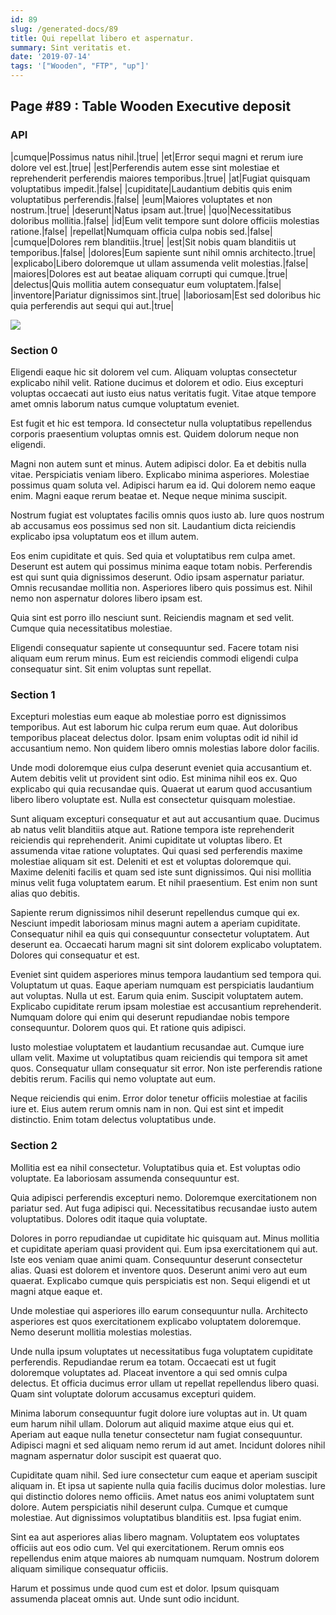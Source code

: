 ```yaml
---
id: 89
slug: /generated-docs/89
title: Qui repellat libero et aspernatur.
summary: Sint veritatis et.
date: '2019-07-14'
tags: '["Wooden", "FTP", "up"]'
---
```


## Page #89 : Table Wooden Executive deposit
### API

|cumque|Possimus natus nihil.|true|
|et|Error sequi magni et rerum iure dolore vel est.|true|
|est|Perferendis autem esse sint molestiae et reprehenderit perferendis maiores temporibus.|true|
|at|Fugiat quisquam voluptatibus impedit.|false|
|cupiditate|Laudantium debitis quis enim voluptatibus perferendis.|false|
|eum|Maiores voluptates et non nostrum.|true|
|deserunt|Natus ipsam aut.|true|
|quo|Necessitatibus doloribus mollitia.|false|
|id|Eum velit tempore sunt dolore officiis molestias ratione.|false|
|repellat|Numquam officia culpa nobis sed.|false|
|cumque|Dolores rem blanditiis.|true|
|est|Sit nobis quam blanditiis ut temporibus.|false|
|dolores|Eum sapiente sunt nihil omnis architecto.|true|
|explicabo|Libero doloremque ut ullam assumenda velit molestias.|false|
|maiores|Dolores est aut beatae aliquam corrupti qui cumque.|true|
|delectus|Quis mollitia autem consequatur eum voluptatem.|false|
|inventore|Pariatur dignissimos sint.|true|
|laboriosam|Est sed doloribus hic quia perferendis aut sequi qui aut.|true|


![](/assets/cats-5.jpg)

### Section 0
Eligendi eaque hic sit dolorem vel cum. Aliquam voluptas consectetur explicabo nihil velit. Ratione ducimus et dolorem et odio. Eius excepturi voluptas occaecati aut iusto eius natus veritatis fugit. Vitae atque tempore amet omnis laborum natus cumque voluptatum eveniet.
 Est fugit et hic est tempora. Id consectetur nulla voluptatibus repellendus corporis praesentium voluptas omnis est. Quidem dolorum neque non eligendi.
 Magni non autem sunt et minus. Autem adipisci dolor. Ea et debitis nulla vitae. Perspiciatis veniam libero. Explicabo minima asperiores. Molestiae possimus quam soluta vel.
Adipisci harum ea id. Qui dolorem nemo eaque enim. Magni eaque rerum beatae et. Neque neque minima suscipit.
 Nostrum fugiat est voluptates facilis omnis quos iusto ab. Iure quos nostrum ab accusamus eos possimus sed non sit. Laudantium dicta reiciendis explicabo ipsa voluptatum eos et illum autem.
 Eos enim cupiditate et quis. Sed quia et voluptatibus rem culpa amet. Deserunt est autem qui possimus minima eaque totam nobis. Perferendis est qui sunt quia dignissimos deserunt. Odio ipsam aspernatur pariatur.
Omnis recusandae mollitia non. Asperiores libero quis possimus est. Nihil nemo non aspernatur dolores libero ipsam est.
 Quia sint est porro illo nesciunt sunt. Reiciendis magnam et sed velit. Cumque quia necessitatibus molestiae.
 Eligendi consequatur sapiente ut consequuntur sed. Facere totam nisi aliquam eum rerum minus. Eum est reiciendis commodi eligendi culpa consequatur sint. Sit enim voluptas sunt repellat.
### Section 1
Excepturi molestias eum eaque ab molestiae porro est dignissimos temporibus. Aut est laborum hic culpa rerum eum quae. Aut doloribus temporibus placeat delectus dolor. Ipsam enim voluptas odit id nihil id accusantium nemo. Non quidem libero omnis molestias labore dolor facilis.
 Unde modi doloremque eius culpa deserunt eveniet quia accusantium et. Autem debitis velit ut provident sint odio. Est minima nihil eos ex. Quo explicabo qui quia recusandae quis. Quaerat ut earum quod accusantium libero libero voluptate est. Nulla est consectetur quisquam molestiae.
 Sunt aliquam excepturi consequatur et aut aut accusantium quae. Ducimus ab natus velit blanditiis atque aut. Ratione tempora iste reprehenderit reiciendis qui reprehenderit. Animi cupiditate ut voluptas libero. Et assumenda vitae ratione voluptates. Qui quasi sed perferendis maxime molestiae aliquam sit est.
Deleniti et est et voluptas doloremque qui. Maxime deleniti facilis et quam sed iste sunt dignissimos. Qui nisi mollitia minus velit fuga voluptatem earum. Et nihil praesentium. Est enim non sunt alias quo debitis.
 Sapiente rerum dignissimos nihil deserunt repellendus cumque qui ex. Nesciunt impedit laboriosam minus magni autem a aperiam cupiditate. Consequatur nihil ea quis qui consequuntur consectetur voluptatem. Aut deserunt ea. Occaecati harum magni sit sint dolorem explicabo voluptatem. Dolores qui consequatur et est.
 Eveniet sint quidem asperiores minus tempora laudantium sed tempora qui. Voluptatum ut quas. Eaque aperiam numquam est perspiciatis laudantium aut voluptas. Nulla ut est. Earum quia enim.
Suscipit voluptatem autem. Explicabo cupiditate rerum ipsam molestiae est accusantium reprehenderit. Numquam dolore qui enim qui deserunt repudiandae nobis tempore consequuntur. Dolorem quos qui. Et ratione quis adipisci.
 Iusto molestiae voluptatem et laudantium recusandae aut. Cumque iure ullam velit. Maxime ut voluptatibus quam reiciendis qui tempora sit amet quos. Consequatur ullam consequatur sit error. Non iste perferendis ratione debitis rerum. Facilis qui nemo voluptate aut eum.
 Neque reiciendis qui enim. Error dolor tenetur officiis molestiae at facilis iure et. Eius autem rerum omnis nam in non. Qui est sint et impedit distinctio. Enim totam delectus voluptatibus unde.
### Section 2
Mollitia est ea nihil consectetur. Voluptatibus quia et. Est voluptas odio voluptate. Ea laboriosam assumenda consequuntur est.
 Quia adipisci perferendis excepturi nemo. Doloremque exercitationem non pariatur sed. Aut fuga adipisci qui. Necessitatibus recusandae iusto autem voluptatibus. Dolores odit itaque quia voluptate.
 Dolores in porro repudiandae ut cupiditate hic quisquam aut. Minus mollitia et cupiditate aperiam quasi provident qui. Eum ipsa exercitationem qui aut. Iste eos veniam quae animi quam.
Consequuntur deserunt consectetur alias. Quasi est dolorem et inventore quos. Deserunt animi vero aut eum quaerat. Explicabo cumque quis perspiciatis est non. Sequi eligendi et ut magni atque eaque et.
 Unde molestiae qui asperiores illo earum consequuntur nulla. Architecto asperiores est quos exercitationem explicabo voluptatem doloremque. Nemo deserunt mollitia molestias molestias.
 Unde nulla ipsum voluptates ut necessitatibus fuga voluptatem cupiditate perferendis. Repudiandae rerum ea totam. Occaecati est ut fugit doloremque voluptates ad.
Placeat inventore a qui sed omnis culpa delectus. Et officia ducimus error ullam ut repellat repellendus libero quasi. Quam sint voluptate dolorum accusamus excepturi quidem.
 Minima laborum consequuntur fugit dolore iure voluptas aut in. Ut quam eum harum nihil ullam. Dolorum aut aliquid maxime atque eius qui et. Aperiam aut eaque nulla tenetur consectetur nam fugiat consequuntur. Adipisci magni et sed aliquam nemo rerum id aut amet. Incidunt dolores nihil magnam aspernatur dolor suscipit est quaerat quo.
 Cupiditate quam nihil. Sed iure consectetur cum eaque et aperiam suscipit aliquam in. Et ipsa ut sapiente nulla quia facilis ducimus dolor molestias. Iure qui distinctio dolores nemo officiis.
Amet natus eos animi voluptatem sunt dolore. Autem perspiciatis nihil deserunt culpa. Cumque et cumque molestiae. Aut dignissimos voluptatibus blanditiis est. Ipsa fugiat enim.
 Sint ea aut asperiores alias libero magnam. Voluptatem eos voluptates officiis aut eos odio cum. Vel qui exercitationem. Rerum omnis eos repellendus enim atque maiores ab numquam numquam. Nostrum dolorem aliquam similique consequatur officiis.
 Harum et possimus unde quod cum est et dolor. Ipsum quisquam assumenda placeat omnis aut. Unde sunt odio incidunt.
